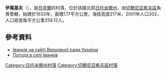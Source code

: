 {{coord|50|23|46|N|28|34|8|E|scale:30000|display=title}}

'''伊萬基夫'''（{{lang-uk|Іванків}}），是[[烏克蘭|烏克蘭]]的村落，位於該國北部[[日托米爾州|日托米爾州]]，由[[切爾尼亞希夫區|切爾尼亞希夫區]]負責管轄，始建於1633年，面積1.17平方公里，海拔高度217米，2001年人口302，人口密度每平方公里258.12人。

==參考資料==
* [http://w1.c1.rada.gov.ua/pls/z7502/A005?rf7571=10803 Іванків на сайті Верховної ради України]{{dead link|date=2017年11月 |bot=InternetArchiveBot |fix-attempted=yes }}
* [http://weather.in.ua/ua/zhitomirskaja/9394 Погода в селі Іванків] {{Wayback|url=http://weather.in.ua/ua/zhitomirskaja/9394 |date=20111219130651 }}

{{DEFAULTSORT:Іванків}}
[[Category:日托米爾州村落|Category:日托米爾州村落]]
[[Category:切爾尼亞希夫區村落|Category:切爾尼亞希夫區村落]]


{{Zhytomyr-geo-stub}}